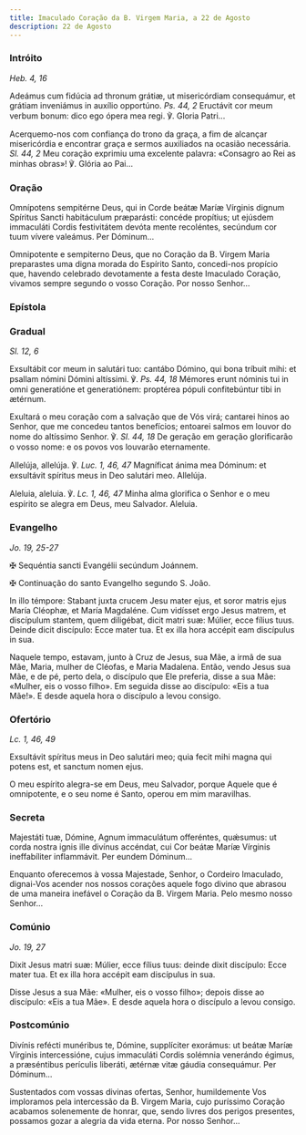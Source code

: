 ```yaml
---
title: Imaculado Coração da B. Virgem Maria, a 22 de Agosto
description: 22 de Agosto
---
```


### Intróito

<em>Heb. 4, 16</em>

<div class="side-by-side not-content">

Adeámus cum fidúcia ad thronum grátiæ, ut misericórdiam consequámur, et grátiam inveniámus in auxílio opportúno. <em>Ps. 44, 2</em> Eructávit cor meum verbum bonum: dico ego ópera mea regi. ℣. Gloria Patri...

Acerquemo-nos com confiança do trono da graça, a fim de alcançar misericórdia e encontrar graça e sermos auxiliados na ocasião necessária. <em>Sl. 44, 2</em> Meu coração exprimiu uma excelente palavra: «Consagro ao Rei as minhas obras»! ℣. Glória ao Pai...

</div>

### Oração

<div class="side-by-side not-content">

Omnípotens sempitérne Deus, qui in Corde beátæ Maríæ Vírginis dignum Spíritus Sancti habitáculum præparásti: concéde propítius; ut ejúsdem immaculáti Cordis festivitátem devóta mente recoléntes, secúndum cor tuum vívere valeámus. Per Dóminum...

Omnipotente e sempiterno Deus, que no Coração da B. Virgem Maria preparastes uma digna morada do Espírito Santo, concedi-nos propício que, havendo celebrado devotamente a festa deste Imaculado Coração, vivamos sempre segundo o vosso Coração. Por nosso Senhor...

</div>

### Epístola


<LinkCard
  href="/missal/santos/07-16-1#epístola"
  title="B. Virgem Maria do Monte Carmelo"
/>

### Gradual

<em>Sl. 12, 6</em>

<div class="side-by-side not-content">

Exsultábit cor meum in salutári tuo: cantábo Dómino, qui bona tríbuit mihi: et psallam nómini Dómini altíssimi. ℣. <em>Ps. 44, 18</em> Mémores erunt nóminis tui in omni generatióne et generatiónem: proptérea pópuli confitebúntur tibi in ætérnum.

Exultará o meu coração com a salvação que de Vós virá; cantarei hinos ao Senhor, que me concedeu tantos benefícios; entoarei salmos em louvor do nome do altíssimo Senhor. ℣. <em>Sl. 44, 18</em> De geração em geração glorificarão o vosso nome: e os povos vos louvarão eternamente.

Allelúja, allelúja. ℣. <em>Luc. 1, 46, 47</em> Magníficat ánima mea Dóminum: et exsultávit spíritus meus in Deo salutári meo. Allelúja.

Aleluia, aleluia. ℣. <em>Lc. 1, 46, 47</em> Minha alma glorifica o Senhor e o meu espírito se alegra em Deus, meu Salvador. Aleluia.

</div>

### Evangelho

<em>Jo. 19, 25-27</em>

<div class="side-by-side not-content">

<span class="cross text-red-500">✠</span> Sequéntia sancti Evangélii secúndum Joánnem.

<span class="cross text-red-500">✠</span> Continuação do santo Evangelho segundo S. João.

In illo témpore: Stabant juxta crucem Jesu mater ejus, et soror matris ejus María Cléophæ, et María Magdaléne. Cum vidísset ergo Jesus matrem, et discípulum stantem, quem diligébat, dicit matri suæ: Múlier, ecce fílius tuus. Deinde dicit discípulo: Ecce mater tua. Et ex illa hora accépit eam discípulus in sua.

Naquele tempo, estavam, junto à Cruz de Jesus, sua Mãe, a irmã de sua Mãe, Maria, mulher de Cléofas, e Maria Madalena. Então, vendo Jesus sua Mãe, e de pé, perto dela, o discípulo que Ele preferia, disse a sua Mãe: «Mulher, eis o vosso filho». Em seguida disse ao discípulo: «Eis a tua Mãe!». E desde aquela hora o discípulo a levou consigo.

</div>

### Ofertório

<em>Lc. 1, 46, 49</em>

<div class="side-by-side not-content">

Exsultávit spíritus meus in Deo salutári meo; quia fecit mihi magna qui potens est, et sanctum nomen ejus.

O meu espírito alegra-se em Deus, meu Salvador, porque Aquele que é omnipotente, e o seu nome é Santo, operou em mim maravilhas.

</div>

### Secreta

<div class="side-by-side not-content">

Majestáti tuæ, Dómine, Agnum immaculátum offeréntes, quǽsumus: ut corda nostra ignis ille divínus accéndat, cui Cor beátæ Maríæ Vírginis ineffabíliter inflammávit. Per eundem Dóminum...

Enquanto oferecemos à vossa Majestade, Senhor, o Cordeiro Imaculado, dignai-Vos acender nos nossos corações aquele fogo divino que abrasou de uma maneira inefável o Coração da B. Virgem Maria. Pelo mesmo nosso Senhor...

</div>

### Comúnio

<em>Jo. 19, 27</em>

<div class="side-by-side not-content">

Dixit Jesus matri suæ: Múlier, ecce fílius tuus: deinde dixit discípulo: Ecce mater tua. Et ex illa hora accépit eam discípulus in sua.

Disse Jesus a sua Mãe: «Mulher, eis o vosso filho»; depois disse ao discípulo: «Eis a tua Mãe». E desde aquela hora o discípulo a levou consigo.

</div>

### Postcomúnio

<div class="side-by-side not-content">

Divínis refécti munéribus te, Dómine, supplíciter exorámus: ut beátæ Maríæ Vírginis intercessióne, cujus immaculáti Cordis solémnia venerándo égimus, a præséntibus perículis liberáti, ætérnæ vitæ gáudia consequámur. Per Dóminum...

Sustentados com vossas divinas ofertas, Senhor, humildemente Vos imploramos pela intercessão da B. Virgem Maria, cujo puríssimo Coração acabamos solenemente de honrar, que, sendo livres dos perigos presentes, possamos gozar a alegria da vida eterna. Por nosso Senhor...

</div>
